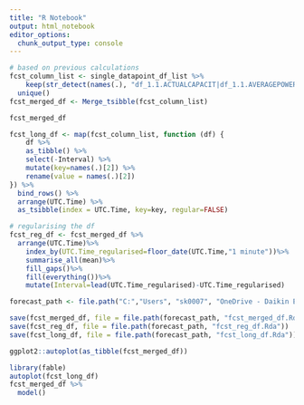 ```yaml
---
title: "R Notebook"
output: html_notebook
editor_options: 
  chunk_output_type: console
---
```



```r
# based on previous calculations
fcst_column_list <- single_datapoint_df_list %>%
    keep(str_detect(names(.), "df_1.1.ACTUALCAPACIT|df_1.1.AVERAGEPOWER|df_1.1.OATEMP|df_1.1.EVAPLVGWTEMP")) %>% 
  unique()
fcst_merged_df <- Merge_tsibble(fcst_column_list)

fcst_merged_df

fcst_long_df <- map(fcst_column_list, function (df) {
    df %>% 
    as_tibble() %>% 
    select(-Interval) %>% 
    mutate(key=names(.)[2]) %>% 
    rename(value = names(.)[2])
}) %>% 
  bind_rows() %>% 
  arrange(UTC.Time) %>% 
  as_tsibble(index = UTC.Time, key=key, regular=FALSE)

# regularising the df
fcst_reg_df <- fcst_merged_df %>% 
  arrange(UTC.Time)%>%
    index_by(UTC.Time_regularised=floor_date(UTC.Time,"1 minute"))%>%
    summarise_all(mean)%>%
    fill_gaps()%>%
    fill(everything())%>%
    mutate(Interval=lead(UTC.Time_regularised)-UTC.Time_regularised)

forecast_path <- file.path("C:","Users", "sk0007", "OneDrive - Daikin Europe N.V", "Documents","R scripts","Forecast")

save(fcst_merged_df, file = file.path(forecast_path, "fcst_merged_df.Rda"))
save(fcst_reg_df, file = file.path(forecast_path, "fcst_reg_df.Rda"))
save(fcst_long_df, file = file.path(forecast_path, "fcst_long_df.Rda"))

ggplot2::autoplot(as_tibble(fcst_merged_df))


```

```r

library(fable)
autoplot(fcst_long_df)
fcst_merged_df %>% 
  model()

```

